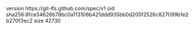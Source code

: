 version https://git-lfs.github.com/spec/v1
oid sha256:8fce54626b78bc0a113106b421ddd935bb0d205f2526c827099b1e2b270f3ec2
size 42730
